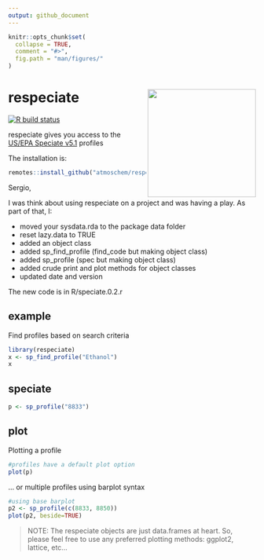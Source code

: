```yaml
---
output: github_document
---
```


```r
knitr::opts_chunk$set(
  collapse = TRUE,
  comment = "#>",
  fig.path = "man/figures/"
)
```
# respeciate <img src="man/figures/logo.png" align="right" alt="" width="220" />

[![R build
    status](https://github.com/atmoschem/respeciate/workflows/R-CMD-check/badge.svg)](https://github.com/atmoschem/respeciate/actions)

respeciate gives you access to the [US/EPA Speciate v5.1](https://www.epa.gov/air-emissions-modeling/speciate) profiles


The installation is:


```r
remotes::install_github("atmoschem/respeciate")
```

Sergio, 

I was think about using respeciate on a project and was having a play. As part of that, I: 

* moved your sysdata.rda to the package data folder 
* reset lazy.data to TRUE  
* added an object class 
* added sp_find_profile (find_code but making object class)
* added sp_profile (spec but making object class)
* added crude print and plot methods for object classes 
* updated date and version

The new code is in R/speciate.0.2.r

## example

Find profiles based on search criteria

```r
library(respeciate)
x <- sp_find_profile("Ethanol")
x
```


## speciate

```r
p <- sp_profile("8833")
```

## plot

Plotting a profile

```r
#profiles have a default plot option
plot(p)
```

... or multiple profiles using barplot syntax

```r
#using base barplot 
p2 <- sp_profile(c(8833, 8850))
plot(p2, beside=TRUE)
```

> NOTE: The respeciate objects are just data.frames at heart. So, please feel free to use any preferred plotting methods: ggplot2, lattice, etc...

